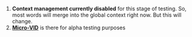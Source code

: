 #'''Context management currently disabled''' for this stage of testing. So, most words will merge into the global context right now. But this will change.
#'''[[Micro-VID]]''' is there for alpha testing purposes